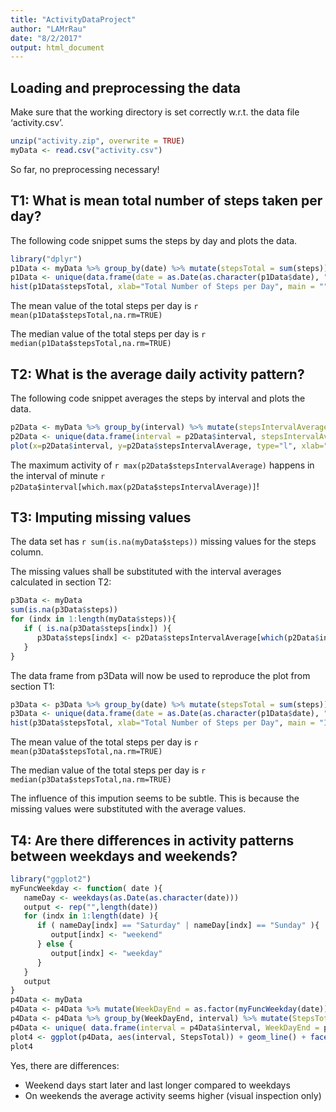 ```yaml
---
title: "ActivityDataProject"
author: "LAMrRau"
date: "8/2/2017"
output: html_document
---
```


## Loading and preprocessing the data

Make sure that the working directory is set correctly w.r.t. the data file 'activity.csv'.

```r
unzip("activity.zip", overwrite = TRUE)
myData <- read.csv("activity.csv")
```

So far, no preprocessing necessary!

## T1: What is mean total number of steps taken per day?

The following code snippet sums the steps by day and plots the data.

```r
library("dplyr")
p1Data <- myData %>% group_by(date) %>% mutate(stepsTotal = sum(steps))
p1Data <- unique(data.frame(date = as.Date(as.character(p1Data$date), "%Y-%m-%d"), stepsTotal = p1Data$stepsTotal))
hist(p1Data$stepsTotal, xlab="Total Number of Steps per Day", main = "", breaks=seq(0,22500,by=2500))
```

The mean value of the total steps per day is `r mean(p1Data$stepsTotal,na.rm=TRUE)`

The median value of the total steps per day is `r median(p1Data$stepsTotal,na.rm=TRUE)`

## T2: What is the average daily activity pattern?

The following code snippet averages the steps by interval and plots the data.

```r
p2Data <- myData %>% group_by(interval) %>% mutate(stepsIntervalAverage = mean(steps, na.rm=TRUE))
p2Data <- unique(data.frame(interval = p2Data$interval, stepsIntervalAverage = p2Data$stepsIntervalAverage))
plot(x=p2Data$interval, y=p2Data$stepsIntervalAverage, type="l", xlab="Time [min]", ylab="Averaged Number of Steps")
```

The maximum activity of `r max(p2Data$stepsIntervalAverage)` happens in the interval of minute `r p2Data$interval[which.max(p2Data$stepsIntervalAverage)]`!

## T3: Imputing missing values

The data set has `r sum(is.na(myData$steps))` missing values for the steps column.

The missing values shall be substituted with the interval averages calculated in section T2:

```r
p3Data <- myData
sum(is.na(p3Data$steps))
for (indx in 1:length(myData$steps)){
   if ( is.na(p3Data$steps[indx]) ){
      p3Data$steps[indx] <- p2Data$stepsIntervalAverage[which(p2Data$interval == myData$interval[indx])]
   }
}
```

The data frame from p3Data will now be used to reproduce the plot from section T1:

```r
p3Data <- p3Data %>% group_by(date) %>% mutate(stepsTotal = sum(steps))
p3Data <- unique(data.frame(date = as.Date(as.character(p1Data$date), "%Y-%m-%d"), stepsTotal = p3Data$stepsTotal))
hist(p3Data$stepsTotal, xlab="Total Number of Steps per Day", main = "Imputed Data Set", breaks=seq(0,22500,by=2500))
```

The mean value of the total steps per day is `r mean(p3Data$stepsTotal,na.rm=TRUE)`

The median value of the total steps per day is `r median(p3Data$stepsTotal,na.rm=TRUE)`

The influence of this impution seems to be subtle. This is because the missing values were substituted with the average values.

## T4: Are there differences in activity patterns between weekdays and weekends?

```r
library("ggplot2")
myFuncWeekday <- function( date ){
   nameDay <- weekdays(as.Date(as.character(date)))
   output <- rep("",length(date))
   for (indx in 1:length(date) ){
      if ( nameDay[indx] == "Saturday" | nameDay[indx] == "Sunday" ){
         output[indx] <- "weekend"
      } else {
         output[indx] <- "weekday"
      }
   }
   output
}
p4Data <- myData
p4Data <- p4Data %>% mutate(WeekDayEnd = as.factor(myFuncWeekday(date)))
p4Data <- p4Data %>% group_by(WeekDayEnd, interval) %>% mutate(StepsTotal = mean(steps, na.rm=TRUE))
p4Data <- unique( data.frame(interval = p4Data$interval, WeekDayEnd = p4Data$WeekDayEnd, StepsTotal = p4Data$StepsTotal) )
plot4 <- ggplot(p4Data, aes(interval, StepsTotal)) + geom_line() + facet_grid(WeekDayEnd ~ .)
plot4
```

Yes, there are differences:

* Weekend days start later and last longer compared to weekdays
* On weekends the average activity seems higher (visual inspection only)


